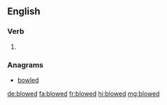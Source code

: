 ==English==

===Verb===
{{head|en|verb form}}

# {{context|dialect|lang=en}} {{en-past of|blow}}

===Anagrams===
* [[bowled#English|bowled]]

[[de:blowed]]
[[fa:blowed]]
[[fr:blowed]]
[[hi:blowed]]
[[mg:blowed]]